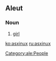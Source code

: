 ==Aleut==

===Noun===
{{head|ale|noun}}

# [[girl]]

[[Category:ale:People]]

[[ko:asxinux]]
[[ru:asxinux]]